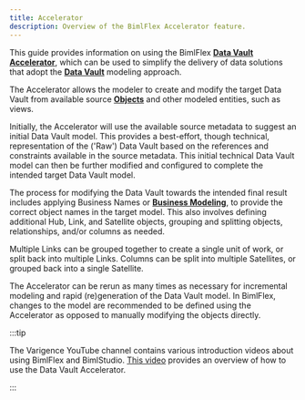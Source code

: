 ---
title: Accelerator
description: Overview of the BimlFlex Accelerator feature.
---
<head>
  <meta name="varigenceProduct" content="BimlFlex"></meta>
  <meta name="varigenceArticleType" content="Reference"></meta>
</head>

This guide provides information on using the BimlFlex [**Data Vault Accelerator**](./accelerator), which can be used to simplify the delivery of data solutions that adopt the [**Data Vault**](../delivering-data-vault) modeling approach.

The Accelerator allows the modeler to create and modify the target Data Vault from available source [**Objects**](./object-editor) and other modeled entities, such as views.

Initially, the Accelerator will use the available source metadata to suggest an initial Data Vault model. This provides a best-effort, though technical, representation of the ('Raw') Data Vault based on the references and constraints available in the source metadata. This initial technical Data Vault model can then be further modified and configured to complete the intended target Data Vault model.

The process for modifying the Data Vault towards the intended final result includes applying Business Names or [**Business Modeling**](./business-modeling), to provide the correct object names in the target model. This also involves defining additional Hub, Link, and Satellite objects, grouping and splitting objects, relationships, and/or columns as needed.

Multiple Links can be grouped together to create a single unit of work, or split back into multiple Links. Columns can be split into multiple Satellites, or grouped back into a single Satellite.

The Accelerator can be rerun as many times as necessary for incremental modeling and rapid (re)generation of the Data Vault model. In BimlFlex, changes to the model are recommended to be defined using the Accelerator as opposed to manually modifying the objects directly.



:::tip

The Varigence YouTube channel contains various introduction videos about using BimlFlex and BimlStudio. [This video](https://www.youtube.com/watch?v=w1UTANpF_ug?rel=0&autoplay=0) provides an overview of how to use the Data Vault Accelerator.

:::

